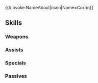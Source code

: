 {{#invoke:NameAbout|main|Name=Corrin}}{{HeroPage Tabs}}
{{Hero Infobox
|Name=Corrin
|Title=Child of Dusk
|WeaponType=Colorless Breath
|MoveType=Infantry
|Origin=Fire Emblem Fates
|Gender=Female
|LegendaryEffect=Wind
|BoostHP=3
|Duel=180
|actorEN=Marcella Lentz-Pope
|actorJP=佐藤聡美
|artist=煎茶
|additionDate=August 31, 2020
|releaseDate=August 31, 2020
|Person=Corrin F
|cv1=11
|cv2=100200
|TagID=伝承カムイ女
|InternalID=559
|Properties=legendary
|description=A Hoshidan princess raised in Nohr who overcame her fate of choosing between her two homes. Appears in Fire Emblem Fates.
}}
{{Stats Page
|Lv1HP=15|Lv1ATK=8|Lv1SPD=7|Lv1DEF=8|Lv1RES=7
|GRHP=60|GRATK=70|GRSPD=75|GRDEF=60|GRRES=50
}}
==Skills==
===Weapons===
{{Weapons Table
|weapon1=Fire Breath
|weapon1Default=1
|weapon1Unlock=1
|weapon2=Fire Breath+
|weapon2Default=2
|weapon2Unlock=2
|weapon3=Flametongue
|weapon3Default=4
|weapon3Unlock=3
|weapon4=Primordial Breath
|weapon4Default=5
|weapon4Unlock=5
}}
===Assists===
{{Assists Table}}
===Specials===
{{Specials Table
|special1=Dragon Gaze
|special1Default=4
|special1Unlock=3
|special2=Dragon Fang
|special2Unlock=4
|special3=Negating Fang
|special3Unlock=5
|special4=Negating Fang II
|special4Unlock=5
}}
===Passives===
{{Passives Table
|passiveA1=Distant Counter
|passiveA1Unlock=5
|passiveB1=Shield Pulse 1
|passiveB2=Shield Pulse 2
|passiveB3=Shield Pulse 3
|passiveB4=Guard 1
|passiveB5=Guard 2
|passiveB6=Guard 3
|passiveB7=Guard 4
|passiveB1Unlock=1
|passiveB2Unlock=2
|passiveB3Unlock=4
|passiveB4Unlock=1
|passiveB5Unlock=2
|passiveB6Unlock=4
|passiveB7Unlock=5
|passiveC1=Spur Atk 1
|passiveC2=Drive Atk 1
|passiveC3=Drive Atk 2
|passiveC4=Joint Drive Atk
|passiveC1Unlock=2
|passiveC2Unlock=3
|passiveC3Unlock=4
|passiveC4Unlock=5
}}
{{Heroes Navbox}}